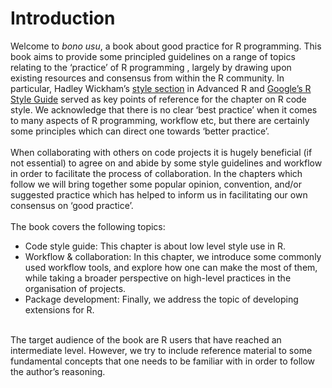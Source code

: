 # Introduction
Welcome to *bono usu*, a book about good practice for R programming. This book
aims to provide some principled guidelines on a range of topics relating to the 
'practice' of R programming , largely by drawing upon existing resources and 
consensus from within the R community. In particular, Hadley Wickham's 
[style section](http://adv-r.had.co.nz/Style.html) in Advanced R and 
[Google's R Style Guide](https://google.github.io/styleguide/Rguide.xml) served 
as key points of reference for the chapter on R code style. We acknowledge that 
there is no clear 'best practice' when it comes to many aspects of R 
programming, workflow etc, but there are certainly some principles which can 
direct one towards 'better practice'.  
\
When collaborating with others on code projects it is hugely beneficial (if not 
essential) to agree on and abide by some style guidelines and workflow in order 
to facilitate the process of collaboration. In the chapters which follow we will
bring together some popular opinion, convention, and/or suggested practice which 
has helped to inform us in facilitating our own consensus on 'good practice'.  
\
The book covers the following topics:

* Code style guide: This chapter is about low level style use in R. 
* Workflow & collaboration: In this chapter, we introduce some commonly used 
  workflow tools, and explore how one can make the most of them, while taking a 
  broader perspective on high-level practices in the organisation of projects.
* Package development: Finally, we address the topic of developing extensions 
  for R. 

\
The target audience of the book are R users that have reached an intermediate 
level. However, we try to include reference material to some fundamental concepts 
that one needs to be familiar with in order to follow the author's reasoning.
